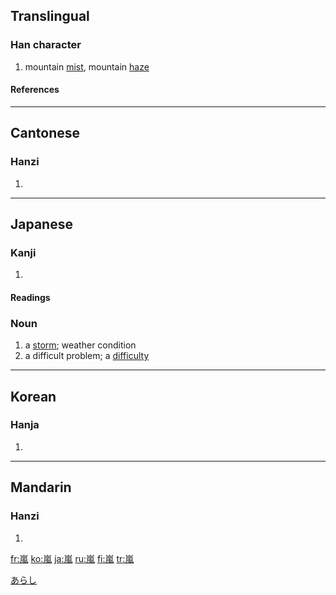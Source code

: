 {{see|岚|嵐}}
==Translingual==

===Han character===
{{Han char|rn=46|rad=山|as=09|sn=12|four=2221<sub>7</sub>|canj=山竹弓戈 (UHNI)}}
# mountain [[mist]], mountain [[haze]]

====References====
{{Han ref|kx=0316.250|dkj=08289|dj=0617.040|hdz=10788.090|uh=5D50|ud=23888|bh=B450|bd=46160}}

----
==Cantonese==

===Hanzi===
{{yue-hanzi|jyut=|y=laam4}}
# {{defn|Cantonese}}

----
==Japanese==

===Kanji===
{{ja-kanji|grade=|rs=山09}}
# {{defn|Japanese}} 

====Readings====
{{ja-readings|on=[[らん]] ([[ran]])|kun=[[あらし]] ([[arashi]])}}

===Noun===
{{ja-noun|k|count=|hira=あらし|kata=|rom=arashi|kanji=|kyu=|shin=|hidx=}}
# a [[storm]]; weather condition
# a difficult problem; a [[difficulty]]

[[Category:1000_Japanese_basic_words|あらし]]

----
==Korean==

===Hanja===
{{ko-hanja|hangeul=[[람]]|rv=ram|mr=ram}}
# {{defn|Korean}}

----
==Mandarin==

===Hanzi===
{{cmn-hanzi|sim=岚|pin=[[lán]] ([[lan2]])|wg=lan<sup>2</sup>}}
# {{defn|Mandarin}}

[[fr:嵐]]
[[ko:嵐]]
[[ja:嵐]]
[[ru:嵐]]
[[fi:嵐]]
[[tr:嵐]]